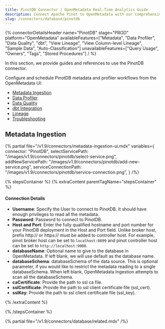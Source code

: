```yaml
---
title: PinotDB Connector | OpenMetadata Real-Time Analytics Guide
description: Connect Apache Pinot to OpenMetadata with our comprehensive database connector guide. Setup instructions, configuration examples, and metadata extraction tips.
slug: /connectors/database/pinotdb
---
```







{% connectorDetailsHeader
name="PinotDB"
stage="PROD"
platform="OpenMetadata"
availableFeatures=["Metadata", "Data Profiler", "Data Quality", "dbt", "View Lineage", "View Column-level Lineage", "Sample Data", "Auto-Classification"]
unavailableFeatures=["Query Usage", "Owners", "Tags", "Stored Procedures"]
/ %}

In this section, we provide guides and references to use the PinotDB connector.

Configure and schedule PinotDB metadata and profiler workflows from the OpenMetadata UI:

- [Metadata Ingestion](#metadata-ingestion)
- [Data Profiler](/how-to-guides/data-quality-observability/profiler/workflow)
- [Data Quality](/how-to-guides/data-quality-observability/quality)
- [dbt Integration](/connectors/ingestion/workflows/dbt)
- [Lineage](/how-to-guides/data-lineage/workflow)
- [Troubleshooting](/connectors/database/pinotdb/troubleshooting)

<IngestionModeTiles yamlPath="/snippets/connectors/database/pinotdb/yaml" />

## Metadata Ingestion

{% partial 
  file="/v1.9/connectors/metadata-ingestion-ui.mdx" 
  variables={
    connector: "PinotDB", 
    selectServicePath: "/images/v1.9/connectors/pinotdb/select-service.png",
    addNewServicePath: "/images/v1.9/connectors/pinotdb/add-new-service.png",
    serviceConnectionPath: "/images/v1.9/connectors/pinotdb/service-connection.png",
} 
/%}

{% stepsContainer %}
{% extraContent parentTagName="stepsContainer" %}

#### Connection Details

- **Username**: Specify the User to connect to PinotDB. It should have enough privileges to read all the metadata.
- **Password**: Password to connect to PinotDB.
- **Host and Port**: Enter the fully qualified hostname and port number for your PinotDB deployment in the Host and Port field.  Unlike broker host, prefix http:// or https:// must be added to controller host. For example, pinot broker host can be set to `localhost:8099` and pinot controller host can be set to `http://localhost:9000`.
- **databaseName**: Optional name to give to the database in OpenMetadata. If left blank, we will use default as the database name.
- **databaseSchema**: databaseSchema of the data source. This is optional parameter, if you would like to restrict the metadata reading to a single databaseSchema. When left blank, OpenMetadata Ingestion attempts to scan all the databaseSchema.
- **caCertificate**: Provide the path to ssl ca file.
- **sslCertificate**: Provide the path to ssl client certificate file (ssl_cert).
- **sslKey**: Provide the path to ssl client certificate file (ssl_key).

<AdvancedConfiguration />

{% /extraContent %}

<TestConnection />

<ConfigureIngestion />

<IngestionScheduleAndDeploy />

{% /stepsContainer %}

{% partial file="/v1.9/connectors/database/related.mdx" /%}
